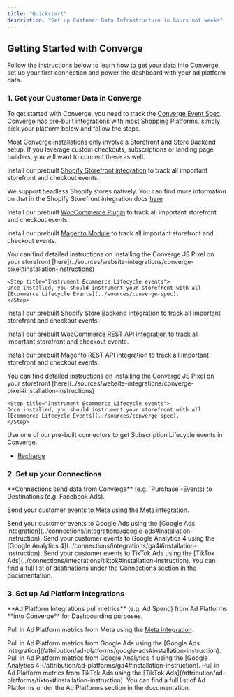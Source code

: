 ```yaml
---
title: "Quickstart"
description: "Set up Customer Data Infrastructure in hours not weeks"
---
```




## Getting Started with Converge 

Follow the instructions below to learn how to get your data into Converge, set up your first connection and power the dashboard with your ad platform data.

### 1. Get your Customer Data in Converge

To get started with Converge, you need to track the [Converge Event Spec](../sources/converge-spec).
Converge has pre-built integrations with most Shopping Platforms, simply pick your platform below and follow the steps.

<Note> Most Converge installations only involve a Storefront and Store Backend setup. If you leverage custom checkouts, subscriptions or landing page builders, you will want to connect these as well. </Note>

<AccordionGroup>
<Accordion icon="globe" title="Connect your Storefront">
<Tabs>
<Tab title="Shopify"> 

  Install our prebuilt [Shopify Storefront integration](../sources/website-integrations/shopify#installation-instruction) to track all important storefront and checkout events.
 
  <Info> We support headless Shopify stores natively. You can find more information on that in the Shopify Storefront integration docs [here](../sources/website-integrations/shopify#installation-instruction) </Info>
</Tab>

<Tab title="WooCommerce"> 

  Install our prebuilt [WooCommerce Plugin](../sources/website-integrations/woocommerce#installation-instruction) to track all important storefront and checkout events.
 
</Tab>

<Tab title="Magento"> 

  Install our prebuilt [Magento Module](../sources/website-integrations/magento#installation-instruction) to track all important storefront and checkout events.
</Tab>

<Tab title="Custom"> 
  <Steps>
   <Step title="Install the Converge JS Pixel">
     You can find detailed instructions on installing the Converge JS Pixel on your storefront [here](../sources/website-integrations/converge-pixel#installation-instructions)
    </Step>
    
    <Step title="Instrument Ecommerce Lifecycle events">
    Once installed, you should instrument your storefront with all [Ecommerce Lifecycle Events](../sources/converge-spec).
    </Step>
  </Steps>
</Tab>
</Tabs>
</Accordion>

<Accordion icon="store" title="Connect your Store Backend">
 <Tabs>
<Tab title="Shopify"> 

  Install our prebuilt [Shopify Store Backend integration](../sources/server-integrations/shopify#installation-instruction) to track all important storefront and checkout events.

</Tab>

<Tab title="WooCommerce"> 

  Install our prebuilt [WooCommerce REST API integration](../sources/server-integrations/woocommerce#installation-instruction) to track all important storefront and checkout events.

</Tab>

<Tab title="Magento"> 

  Install our prebuilt [Magento REST API integration](../sources/server-integrations/magento#installation-instruction) to track all important storefront and checkout events.

</Tab>

<Tab title="Custom"> 
  <Steps>
   <Step title="Install the Converge Webhook Integration">
     You can find detailed instructions on installing the Converge JS Pixel on your storefront [here](../sources/website-integrations/converge-pixel#installation-instructions)
    </Step>
    
    <Step title="Instrument Ecommerce Lifecycle events">
    Once installed, you should instrument your storefront with all [Ecommerce Lifecycle Events](../sources/converge-spec).
    </Step>
  </Steps>
</Tab>
</Tabs>
</Accordion>

<Accordion icon="database" title="Connect other Datasources">
 <Tabs>
<Tab title="Subscriptions"> 

  Use one of our pre-built connectors to get Subscription Lifecycle events in Converge.
  - [Recharge](../sources/server-integrations/recharge#installation-instruction)

</Tab>

<Tab title="Landing Page Builders"> 
</Tab>
</Tabs>
</Accordion>
</AccordionGroup>

### 2. Set up your Connections
<Note>
**Connections send data from Converge** (e.g. `Purchase`-Events) to Destinations (e.g. Facebook Ads).
</Note>

<AccordionGroup>
<Accordion icon="square-share-nodes" title="Set up connections">
<Tabs>
<Tab title="Meta"> 

  Send your customer events to Meta using the [Meta integration](../connections/integrations/facebook#installation-instruction).
 
  
</Tab>

<Tab title="Google Ads"> 
  Send your customer events to Google Ads using the [Google Ads integration](../connections/integrations/google-ads#installation-instruction).

</Tab>

<Tab title="Google Analytics 4"> 
  Send your customer events to Google Analytics 4 using the [Google Analytics 4](../connections/integrations/ga4#installation-instruction).

</Tab>

<Tab title="TikTok Ads"> 
  Send your customer events to TikTok Ads using the [TikTok Ads](../connections/integrations/tiktok#installation-instruction).

</Tab>

<Tab title="Other"> 
     You can find a full list of destinations under the Connections section in the documentation.
</Tab>
</Tabs>
</Accordion>
</AccordionGroup>


### 3. Set up Ad Platform Integrations

<Note> 
**Ad Platform Integrations pull metrics** (e.g. Ad Spend) from Ad Platforms **into Converge** for Dashboarding purposes.
</Note>


<AccordionGroup>
<Accordion icon="rotate" title="Set up Ad Platform Integrations">
<Tabs>
<Tab title="Meta"> 

 Pull in Ad Platform metrics from Meta using the [Meta integration](/attribution/ad-platforms/facebook#installation-instruction).
 
  
</Tab>

<Tab title="Google Ads"> 
  Pull in Ad Platform metrics from Google Ads using the [Google Ads integration](/attribution/ad-platforms/google-ads#installation-instruction).

</Tab>

<Tab title="Google Analytics 4"> 
  Pull in Ad Platform metrics from Google Analytics 4 using the [Google Analytics 4](/attribution/ad-platforms/ga4#installation-instruction).

</Tab>

<Tab title="TikTok Ads"> 
  Pull in Ad Platform metrics from TikTok Ads using the [TikTok Ads](/attribution/ad-platforms/tiktok#installation-instruction).

</Tab>

<Tab title="Other"> 
     You can find a full list of Ad Platforms under the Ad Platforms section in the documentation.
</Tab>
</Tabs>
</Accordion>
</AccordionGroup>